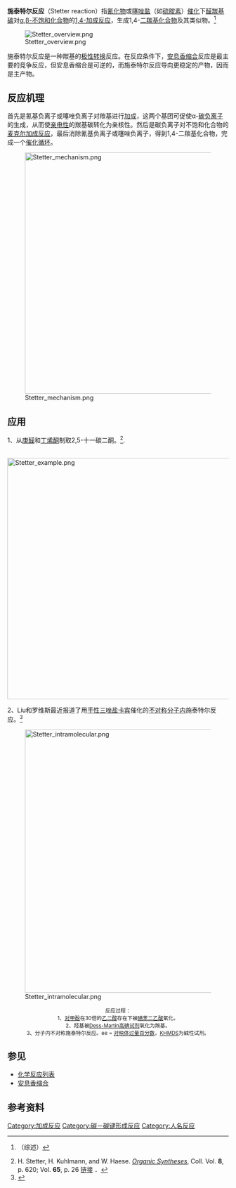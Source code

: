 '''施泰特尔反应'''（Stetter reaction）指[[氰化物|氰化物]]或[[噻唑盐|噻唑盐]]（如[[硫胺素|硫胺素]]）[[催化|催化]]下[[醛|醛]][[羰基|羰基]][[碳|碳]]对[[α,β-不饱和化合物|α,β-不饱和化合物]]的[[麦克尔加成反应|1,4-加成反应]]，生成1,4-[[二羰基化合物|二羰基化合物]]及其类似物。<ref>{{cite journal en|title=Catalyzed Addition of Aldehydes to Activated Double Bonds - A New Synthetic Approach|author=Stetter, H.|journal=[[Angewandte_Chemie_International_Edition|Angewandte Chemie International Edition]]|volume=15|issue=11|pages=639–647|year=1976|doi=10.1002/anie.197606391}} （综述）</ref>

[[Image:Stetter_overview.png|center]]

施泰特尔反应是一种羰基的[[极性转换|极性转换]]反应。在反应条件下，[[安息香缩合|安息香缩合]]反应是最主要的竞争反应，但安息香缩合是可逆的，而施泰特尔反应导向更稳定的产物，因而是主产物。

==反应机理==
首先是氰基负离子或噻唑负离子对羰基进行[[加成|加成]]，这两个基团可促使α-[[碳负离子|碳负离子]]的生成，从而使[[亲电性|亲电性]]的羰基碳转化为亲核性。然后是碳负离子对不饱和化合物的[[麦克尔加成反应|麦克尔加成反应]]，最后消除氰基负离子或噻唑负离子，得到1,4-二羰基化合物，完成一个[[催化循环|催化循环]]。

[[Image:Stetter_mechanism.png|550px]]

==应用==
1、从[[庚醛|庚醛]]和[[丁烯酮|丁烯酮]]制取2,5-十一碳二酮。<ref>H. Stetter, H. Kuhlmann, and W. Haese. ''[[Organic_Syntheses|Organic Syntheses]]'', Coll. Vol. '''8''', p. 620; Vol. '''65''', p. 26 [http://www.orgsynth.org/orgsyn/pdfs/CV8P0620.pdf 链接] {{Wayback|url=http://www.orgsynth.org/orgsyn/pdfs/CV8P0620.pdf |date=20110718024907 }}．</ref>. 

<br />
[[Image:Stetter_example.png|550px]]

2、Liu和罗维斯最近报道了用[[手性|手性]][[三唑盐|三唑盐]][[卡宾|卡宾]]催化的[[不对称合成|不对称]][[分子内|分子内]]施泰特尔反应。<ref>{{cite journal en|title=Asymmetric Synthesis of Hydrobenzofuranones via Desymmetrization of Cyclohexadienones Using the Intramolecular Stetter Reaction|author=Qin Liu and Tomislav Rovis|journal=[[J._Am._Chem._Soc.|J. Am. Chem. Soc.]]|year=2006|volume=128|issue=8|pages=2552–2553|doi=10.1021/ja058337u}}</ref>

[[Image:Stetter_intramolecular.png|600px]]

<center><small>反应过程：<br />1、[[对甲酚|对甲酚]]在30倍的[[乙二醇|乙二醇]]存在下被[[碘苯二乙酸|碘苯二乙酸]]氧化。<br />2、羟基被[[Dess-Martin高碘试剂|Dess-Martin高碘试剂]]氧化为羰基。<br />3、分子内不对称施泰特尔反应。ee = [[对映体过量百分数|对映体过量百分数]]，[[KHMDS|KHMDS]]为碱性试剂。</small></center>

==参见==
*[[化学反应列表|化学反应列表]]
*[[安息香缩合|安息香缩合]]

==参考资料==
{{reflist}}

[[Category:加成反应|Category:加成反应]]
[[Category:碳－碳键形成反应|Category:碳－碳键形成反应]]
[[Category:人名反应|Category:人名反应]]